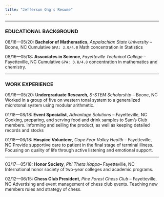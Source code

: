 ```yaml
---
title: "Jefferson Ong's Resume"
---
```


* * *




### EDUCATIONAL BACKGROUND

08/18—05/20: **Bachelor of Mathematics**, _Appalachian State University_ – Boone, NC Cumulative `GPA: 3.0/4.0` Math concentration in Statistics

08/16—05/18: **Associates in Science**, _Fayetteville Technical College_ – Fayetteville, NC Cumulative `GPA: 3.8/4.0` concentration in mathematics and chemistry. 

***

### WORK EXPERIENCE

09/18—05/20: **Undergraduate Research**, _S-STEM Scholarship_ – Boone, NC Worked in a group of five on western tonal system to a generalized microtonal system using modular arithmetic.


01/18—08/18: **Event Specialist**, _Advantage Solutions_ – Fayetteville, NC Cooking, preparing, and serving food and drink samples to Sam’s Club members. Informing and selling the product, as well as keeping detailed records and stocks




01/18—06/18: **Hospice Volunteer**, _Cape Fear Valley Health_ – Fayetteville, NC Provide supportive care to patient in the final stage of terminal illness. Focusing on quality of life through active listening and emotional support.


* * *


03/17—05/18: **Honor Society**, *Phi Theta Kappa*– Fayetteville, NC International honor society of two-year colleges and academic programs. 


02/12—06/15: **Chess Club President**, *Pine Forest Chess Club* – Fayetteville, NC Advertising and event management of chess club events. Teaching new members rules and strategy of chess. 






